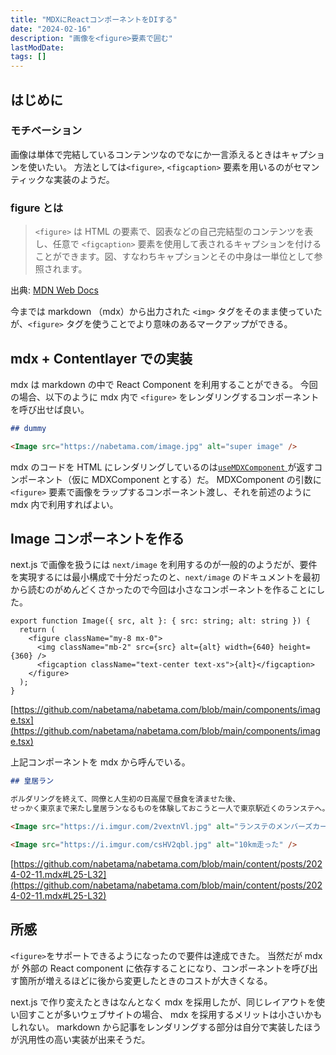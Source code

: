 ```yaml
---
title: "MDXにReactコンポーネントをDIする"
date: "2024-02-16"
description: "画像を<figure>要素で囲む"
lastModDate:
tags: []
---
```


## はじめに

### モチベーション

画像は単体で完結しているコンテンツなのでなにか一言添えるときはキャプションを使いたい。
方法としては`<figure>`, `<figcaption>` 要素を用いるのがセマンティックな実装のようだ。

### figure とは

> `<figure>` は HTML の要素で、図表などの自己完結型のコンテンツを表し、任意で `<figcaption>` 要素を使用して表されるキャプションを付けることができます。図、すなわちキャプションとその中身は一単位として参照されます。

出典: [MDN Web Docs](https://developer.mozilla.org/ja/docs/Web/HTML/Element/figure)

今までは markdown （mdx）から出力された `<img>` タグをそのまま使っていたが、`<figure>` タグを使うことでより意味のあるマークアップができる。

## mdx + Contentlayer での実装

mdx は markdown の中で React Component を利用することができる。
今回の場合、以下のように mdx 内で `<figure>` をレンダリングするコンポーネントを呼び出せば良い。

```md
## dummy

<Image src="https://nabetama.com/image.jpg" alt="super image" />
```

mdx のコードを HTML にレンダリングしているのは[`useMDXComponent` ](https://contentlayer.dev/docs/reference/next-contentlayer-e6e7eb3a#usemdxcomponent)が返すコンポーネント（仮に MDXComponent とする）だ。
MDXComponent の引数に `<figure>` 要素で画像をラップするコンポーネント渡し、それを前述のように mdx 内で利用すればよい。

## Image コンポーネントを作る

next.js で画像を扱うには `next/image` を利用するのが一般的のようだが、要件を実現するには最小構成で十分だったのと、`next/image` のドキュメントを最初から読むのがめんどくさかったので今回は小さなコンポーネントを作ることにした。

```tsx
export function Image({ src, alt }: { src: string; alt: string }) {
  return (
    <figure className="my-8 mx-0">
      <img className="mb-2" src={src} alt={alt} width={640} height={360} />
      <figcaption className="text-center text-xs">{alt}</figcaption>
    </figure>
  );
}
```

[https://github.com/nabetama/nabetama.com/blob/main/components/image.tsx](https://github.com/nabetama/nabetama.com/blob/main/components/image.tsx)

上記コンポーネントを mdx から呼んでいる。

```md
## 皇居ラン

ボルダリングを終えて、同僚と人生初の日高屋で昼食を済ませた後、
せっかく東京まで来たし皇居ランなるものを体験しておこうと一人で東京駅近くのランステへ。

<Image src="https://i.imgur.com/2vextnVl.jpg" alt="ランステのメンバーズカード" />

<Image src="https://i.imgur.com/csHV2qbl.jpg" alt="10km走った" />
```

[https://github.com/nabetama/nabetama.com/blob/main/content/posts/2024-02-11.mdx#L25-L32](https://github.com/nabetama/nabetama.com/blob/main/content/posts/2024-02-11.mdx#L25-L32)

## 所感

`<figure>`をサポートできるようになったので要件は達成できた。
当然だが mdx が 外部の React component に依存することになり、コンポーネントを呼び出す箇所が増えるほどに後から変更したときのコストが大きくなる。

next.js で作り変えたときはなんとなく mdx を採用したが、同じレイアウトを使い回すことが多いウェブサイトの場合、 mdx を採用するメリットは小さいかもしれない。
markdown から記事をレンダリングする部分は自分で実装したほうが汎用性の高い実装が出来そうだ。
